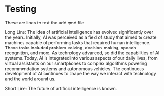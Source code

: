 # Testing 

These are lines to test the add.qmd file.

Long Line:
The idea of artificial intelligence has evolved significantly over the years. Initially, AI was perceived as a field of study that aimed to create machines capable of performing tasks that required human intelligence. These tasks included problem-solving, decision-making, speech recognition, and more. As technology advanced, so did the capabilities of AI systems. Today, AI is integrated into various aspects of our daily lives, from virtual assistants on our smartphones to complex algorithms powering recommendation systems and autonomous vehicles. The continuous development of AI continues to shape the way we interact with technology and the world around us.

Short Line:
The future of artificial intelligence is known.